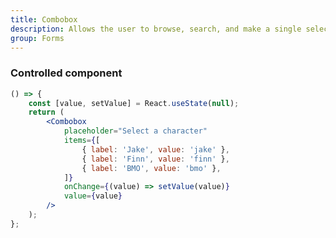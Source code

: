```yaml
---
title: Combobox
description: Allows the user to browse, search, and make a single selection from a large list of values.
group: Forms
---
```


### Controlled component

```jsx live
() => {
	const [value, setValue] = React.useState(null);
	return (
		<Combobox
			placeholder="Select a character"
			items={[
				{ label: 'Jake', value: 'jake' },
				{ label: 'Finn', value: 'finn' },
				{ label: 'BMO', value: 'bmo' },
			]}
			onChange={(value) => setValue(value)}
			value={value}
		/>
	);
};
```

<!-- ---
title: Combobox
storybookPath: forms-combobox--default
isExperimentalPackage: true
---



## Usage



### Uncontrolled component

```jsx live
<Field label="Who's your favourite Adventure Time character?">
  <Combobox
    placeholder="Select a character"
    items={[
      { label: 'Jake', value: 'jake' },
      { label: 'Finn', value: 'finn' },
      { label: 'BMO', value: 'bmo' },
    ]}
  />
</Field>
````

### Async

```jsx live
const [items, setItems] = React.useState([]);
const [value, setValue] = React.useState(null);

const fetchItems = async (input) => {
	if (!input) return [];
	await new Promise((resolve) => setTimeout(resolve, 1000));
	return [{ label: input, value: input }];
};

return (
	<Field label="Search the interwebs">
		<Combobox
			placeholder="Start typing..."
			items={items}
			onChange={(value) => setValue(value)}
			onInputChange={(input) => setItems(fetchItems(input))}
			value={value}
		/>
	</Field>
);
```

## Custom label and value

```jsx live
const [value, setValue] = React.useState(null);

return (
	<Field
		label="What's your favourite movie?"
		message={JSON.stringify(value ?? {})}
	>
		<Combobox
			placeholder="Select a movie"
			items={[
				{ title: 'The Shawshank Redemption', year: 1994 },
				{ title: 'The Godfather', year: 1972 },
				{ title: 'The Godfather: Part II', year: 1974 },
				{ title: 'The Dark Knight', year: 2008 },
				{ title: '12 Angry Men', year: 1957 },
				{ title: "Schindler's List", year: 1993 },
			]}
			onChange={(value) => setValue(value)}
			value={value}
			getOptionLabel={(option) => option.title}
			getOptionValue={(option) => `${option.year}`}
		/>
	</Field>
);
```

## Grouped

```jsx live
<Field label="Who's your favourite character?">
	<Combobox
		placeholder="Select a character"
		items={[
			{
				label: 'Futurama',
				options: [
					{ label: 'Fry', value: 'fry' },
					{ label: 'Leela', value: 'leela' },
					{ label: 'Bender', value: 'bender' },
					{ label: 'Zoidberg', value: 'zoidberg' },
				],
			},
			{
				label: 'South Park',
				options: [
					{ label: 'Stan', value: 'stan' },
					{ label: 'Kyle', value: 'kyle' },
					{ label: 'Cartman', value: 'cartman' },
					{ label: 'Kenny', value: 'kenny' },
				],
			},
		]}
	/>
</Field>
```

## Appearance

### Disabled

```jsx live
<Field label="Who's your favourite Adventure Time character?" disabled>
	<Combobox
		placeholder="Select a character"
		items={[
			{ label: 'Jake', value: 'jake' },
			{ label: 'Finn', value: 'finn' },
			{ label: 'BMO', value: 'bmo' },
		]}
	/>
</Field>
```

### Invalid

```jsx live
<Field
	label="Who's your favourite Adventure Time character?"
	tone="critical"
	message="Required"
>
	<Combobox
		placeholder="Select a character"
		items={[
			{ label: 'Jake', value: 'jake' },
			{ label: 'Finn', value: 'finn' },
			{ label: 'BMO', value: 'bmo' },
		]}
	/>
</Field>
```

## Props

| Prop           | Type                                   | Default                        | Description                                                                       |
| -------------- | -------------------------------------- | ------------------------------ | --------------------------------------------------------------------------------- |
| getOptionLabel | (option: Item) => string               | (option: Item) => option.label | Resolves option data to a string to be displayed as the label by components.      |
| getOptionValue | (option: Item) => string               | (option: Item) => option.value | Resolves option data to a string to compare options and specify value attributes. |
| inputValue     | string                                 |                                | The value of the input.                                                           |
| isLoading      | boolean                                |                                | When true, shows a loading indicator in the dropdown instead of results.          |
| items          | Item[] \| Promise\<Item[]\>            |                                | Array of items for the user to select from.                                       |
| onChange       | (value: Nullable\<Item\>) => void      |                                | Called when an item is selected.                                                  |
| onInputChange  | (inputValue: string) => void           |                                | Called whenever the input value changes. Use to filter the items.                 |
| placeholder    | string                                 |                                | The text that appears in the form control when it has no value set.               |
| value          | Nullable\<Item\>                       |                                | The selected item.                                                                |
| data?          | [DataAttributeMap][data-attribute-map] |                                | Sets data attributes on the component.                                            |

[data-attribute-map]:
https://github.com/brighte-labs/spark-web/blob/e7f6f4285b4cfd876312cc89fbdd094039aa239a/packages/utils/src/internal/buildDataAttributes.ts#L1 -->
